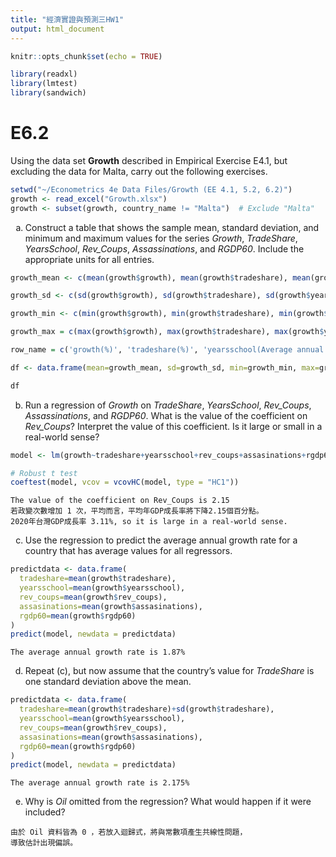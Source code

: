 ```yaml
---
title: "經濟實證與預測三HW1"
output: html_document
---
```


```r
knitr::opts_chunk$set(echo = TRUE)
```

```r
library(readxl)
library(lmtest)
library(sandwich)
```

# E6.2

Using the data set **Growth** described in Empirical Exercise E4.1, but excluding the data for Malta, carry out the following exercises.

```r
setwd("~/Econometrics 4e Data Files/Growth (EE 4.1, 5.2, 6.2)")
growth <- read_excel("Growth.xlsx")
growth <- subset(growth, country_name != "Malta")  # Exclude "Malta"
```

(a) Construct a table that shows the sample mean, standard deviation,
and minimum and maximum values for the series *Growth*, *TradeShare*, *YearsSchool*, *Rev_Coups*, *Assassinations*, and *RGDP60*. Include the
appropriate units for all entries.

```r
growth_mean <- c(mean(growth$growth), mean(growth$tradeshare), mean(growth$yearsschool), mean(growth$rev_coups), mean(growth$assasinations), mean(growth$rgdp60))

growth_sd <- c(sd(growth$growth), sd(growth$tradeshare), sd(growth$yearsschool), sd(growth$rev_coups), sd(growth$assasinations), sd(growth$rgdp60))

growth_min <- c(min(growth$growth), min(growth$tradeshare), min(growth$yearsschool), min(growth$rev_coups), min(growth$assasinations), min(growth$rgdp60))

growth_max = c(max(growth$growth), max(growth$tradeshare), max(growth$yearsschool), max(growth$rev_coups), max(growth$assasinations), max(growth$rgdp60))

row_name = c('growth(%)', 'tradeshare(%)', 'yearsschool(Average annual number of years)', 'rev_coups(Average annual number of revolutions)', 'assasinations(Average annual number of political assassinations)', 'rgdp60(1960 US dollars)')

df <- data.frame(mean=growth_mean, sd=growth_sd, min=growth_min, max=growth_max, row.names=row_name)

```

```r
df
```

(b) Run a regression of *Growth* on *TradeShare*, *YearsSchool*, *Rev_Coups*, *Assassinations*, and *RGDP60*. What is the value of the coefficient on *Rev_Coups*? Interpret the value of this coefficient. Is it large or small in
a real-world sense?

```r
model <- lm(growth~tradeshare+yearsschool+rev_coups+assasinations+rgdp60, data=growth)

# Robust t test
coeftest(model, vcov = vcovHC(model, type = "HC1"))
```

```
The value of the coefficient on Rev_Coups is 2.15
若政變次數增加 1 次，平均而言，平均年GDP成長率將下降2.15個百分點。
2020年台灣GDP成長率 3.11%, so it is large in a real-world sense.
```

(c) Use the regression to predict the average annual growth rate for a
country that has average values for all regressors.

```r
predictdata <- data.frame(
  tradeshare=mean(growth$tradeshare),
  yearsschool=mean(growth$yearsschool),
  rev_coups=mean(growth$rev_coups),
  assasinations=mean(growth$assasinations),
  rgdp60=mean(growth$rgdp60)
)
predict(model, newdata = predictdata)
```


```
The average annual growth rate is 1.87%
```

(d) Repeat (c), but now assume that the country’s value for *TradeShare* is
one standard deviation above the mean.

```r
predictdata <- data.frame(
  tradeshare=mean(growth$tradeshare)+sd(growth$tradeshare),
  yearsschool=mean(growth$yearsschool),
  rev_coups=mean(growth$rev_coups),
  assasinations=mean(growth$assasinations),
  rgdp60=mean(growth$rgdp60)
)
predict(model, newdata = predictdata)
```

```
The average annual growth rate is 2.175%
```

(e) Why is *Oil* omitted from the regression? What would happen if it were
included?

```
由於 Oil 資料皆為 0 ，若放入迴歸式，將與常數項產生共線性問題，
導致估計出現偏誤。
```

